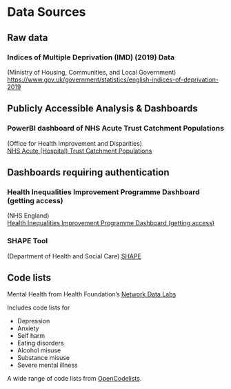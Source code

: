 # Data Sources

## Raw data

### Indices of Multiple Deprivation (IMD) (2019) Data

(Ministry of Housing, Communities, and Local Government)\
[https://www.gov.uk/government/statistics/english-indices-of-deprivation-2019](https://www.gov.uk/government/statistics/english-indices-of-deprivation-2019){target="_blank"}

## Publicly Accessible Analysis & Dashboards

### PowerBI dashboard of NHS Acute Trust Catchment Populations

(Office for Health Improvement and Disparities)\
[NHS Acute (Hospital) Trust Catchment Populations](https://app.powerbi.com/view?r=eyJrIjoiODZmNGQ0YzItZDAwZi00MzFiLWE4NzAtMzVmNTUwMThmMTVlIiwidCI6ImVlNGUxNDk5LTRhMzUtNGIyZS1hZDQ3LTVmM2NmOWRlODY2NiIsImMiOjh9){target="_blank"}

## Dashboards requiring authentication

### Health Inequalities Improvement Programme Dashboard (getting access)

(NHS England)\
[Health Inequalities Improvement Programme Dashboard (getting access)](https://future.nhs.uk/connect.ti/InequalitiesImprovement/view?objectID=42240816){target="_blank"}

### SHAPE Tool

(Department of Health and Social Care) [SHAPE](https://app.shapeatlas.net/place){target="_blank"}

## Code lists

Mental Health from Health Foundation's [Network Data Labs](https://github.com/HFAnalyticsLab/Mental-health-code-lists)

Includes code lists for

- Depression
- Anxiety
- Self harm
- Eating disorders
- Alcohol misuse
- Substance misuse
- Severe mental illness

A wide range of code lists from [OpenCodelists](https://www.opencodelists.org/).
